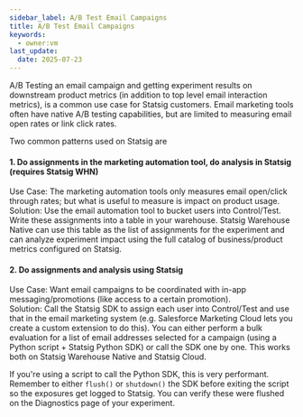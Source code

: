 ```yaml
---
sidebar_label: A/B Test Email Campaigns
title: A/B Test Email Campaigns
keywords:
  - owner:vm
last_update:
  date: 2025-07-23
---
```




A/B Testing an email campaign and getting experiment results on downstream product metrics (in addition to top level email interaction metrics), is a common use case for Statsig customers. Email marketing tools often have native A/B testing capabilities, but are limited to measuring email open rates or link click rates. 

Two common patterns used on Statsig are 

#### 1. Do assignments in the marketing automation tool, do analysis in Statsig (requires Statsig WHN)
Use Case: The marketing automation tools only measures email open/click through rates; but what is useful to measure is impact on product usage.\
Solution: Use the email automation tool to bucket users into Control/Test. Write these assignments into a table in your warehouse. Statsig Warehouse Native can use this table as the list of assignments for the experiment and can analyze experiment impact using the full catalog of business/product metrics configured on Statsig.

#### 2. Do assignments and analysis using Statsig
Use Case: Want email campaigns to be coordinated with in-app messaging/promotions (like access to a certain promotion).\
Solution: Call the Statsig SDK to assign each user into Control/Test and use that in the email marketing system (e.g. Salesforce Marketing Cloud lets you create a custom extension to do this). You can either perform a bulk evaluation for a list of email addresses selected for a campaign (using a Python script + Statsig Python SDK) or call the SDK one by one. This works both on Statsig Warehouse Native and Statsig Cloud.

If you're using a script to call the Python SDK, this is very performant. Remember to either `flush()` or `shutdown()` the SDK before exiting the script so the exposures get logged to Statsig. You can verify these were flushed on the Diagnostics page of your experiment.
